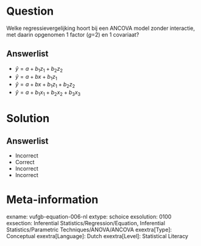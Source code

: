 Question
========
  
Welke regressievergelijking hoort bij een ANCOVA model zonder interactie, met daarin opgenomen 1 factor (*g*=2) en 1 covariaat?

  
Answerlist
----------
* $\hat{y}=a +b_{1}z_{1}+b_{2}z_{2}$
* $\hat{y}=a +bx+b_{1}z_{1}$
* $\hat{y}=a +bx+b_{1}z_{1}+b_{2}z_{2}$
* $\hat{y}=a +b_{1}x_{1}+b_{2}x_{2}+b_{3}x_{3}$

Solution
========

Answerlist
----------
* Incorrect
* Correct
* Incorrect
* Incorrect

Meta-information
================
exname: vufgb-equation-006-nl
extype: schoice
exsolution: 0100
exsection: Inferential Statistics/Regression/Equation, Inferential Statistics/Parametric Techniques/ANOVA/ANCOVA
exextra[Type]: Conceptual
exextra[Language]: Dutch
exextra[Level]: Statistical Literacy